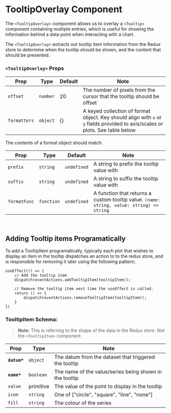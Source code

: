
<Meta title="Components/TooltipOverlay" />

# TooltipOverlay Component

The `<TooltipOverlay>` component allows us to overlay a <LinkTo kind="components-tooltip--default#tooltip-component">`<Tooltip>`</LinkTo> component containing multiple entries, which is useful for showing the information behind a data point when interacting with a chart.

The `<TooltipOverlay>` extracts out tooltip item information from the Redux store to determine when the tooltip should be shown, and the content that should be presented.

<Canvas>
    <Story id="components-tooltipoverlay--default" />
</Canvas>

### `<TooltipOverlay>` Props

| Prop         | Type     | Default | Note                                                                                                                           |
| ------------ | -------- | ------- | ------------------------------------------------------------------------------------------------------------------------------ |
| `offset`     | `number` | 20      | The number of pixels from the cursor that the tooltip should be offset                                                         |
| `formatters` | `object` | {}      | A keyed collection of format object. Key should align with `x` or `y` fields provided to axis/scales or plots. See table below |

The contents of a format object should match:

| Prop         | Type       | Default     | Note                                                                                      |
| ------------ | ---------- | ----------- | ----------------------------------------------------------------------------------------- |
| `prefix`     | `string`   | `undefined` | A string to prefix the tooltip value with                                                 |
| `suffix`     | `string`   | `undefined` | A string to suffix the tooltip value with                                                 |
| `formatFunc` | `function` | `undefined` | A function that returns a custom tooltip value. `(name: string, value: string) => string` |

<br />

## Adding Tooltip items Programatically

To add a TooltipItem programatically, typically each plot that wishes to display an item in the tooltip dispatches an action to to the redux store, and is responsible for removing it later using the following pattern;

```
useEffect(() => {
    // Add the tooltip item
    dispatch(eventActions.addTooltipItem(tooltipItem));

    // Remove the tooltip item next time the useEffect is called.
    return () => {
        dispatch(eventActions.removeTooltipItem(tooltipItem));
    }
})
```

### TooltipItem Schema:

> **Note**: This is referring to the shape of the data in the Redux store. Not the `<TooltipItem>` component.

| Prop         | Type      | Note                                                    |
| ------------ | --------- | ------------------------------------------------------- |
| **`datum*`** | `object`  | The datum from the dataset that triggered the tooltip   |
| **`name*`**  | `boolean` | The name of the value/series being shown in the tooltip |
| `value`      | primitive | The value of the point to display in the tooltip        |
| `icon`       | `string`  | One of ["circle", "square", "line", "none"]             |
| `fill`       | `string`  | The colour of the series                                |

<br />
